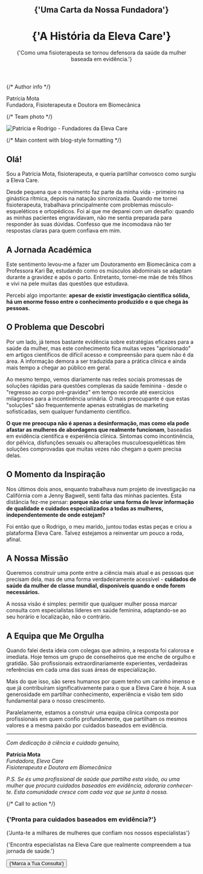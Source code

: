 
<div className="max-w-4xl mx-auto">

<header className="mb-16 pt-12 sm:pt-16">
  <div className="text-center">
    <h2 className="mt-16 font-mono text-xs/5 font-normal uppercase tracking-widest text-eleva-neutral-900/70 data-[dark]:text-eleva-neutral-900/60">
      {'Uma Carta da Nossa Fundadora'}
    </h2>
    <h1 className="mt-2 text-pretty font-serif text-4xl font-light tracking-tighter text-eleva-primary data-[dark]:text-eleva-neutral-100 sm:text-6xl">
      {'A História da Eleva Care'}
    </h1>
    <div className="mx-auto mt-6 max-w-2xl text-balance text-base font-light text-eleva-neutral-900 lg:text-xl">
      {'Como uma fisioterapeuta se tornou defensora da saúde da mulher baseada em evidência.'}
    </div>
  </div>
</header>

{/* Author info */}

<div className="mb-12 mt-10 flex items-center justify-center gap-3">

  <div className="text-center">
    <div className="font-medium text-gray-900">Patrícia Mota</div>
    <div className="text-sm text-gray-600">Fundadora, Fisioterapeuta e Doutora em Biomecânica</div>
  </div>
</div>

{/* Team photo */}

<div className="mb-16 mt-12">
  <Image
    src="/img/about/team-photo.png"
    alt="Patrícia e Rodrigo - Fundadores da Eleva Care"
    width={900}
    height={600}
    className="mx-auto rounded-2xl shadow-lg"
    loading="lazy"
    sizes="(max-width: 768px) 100vw, (max-width: 1200px) 80vw, 800px"
  />
</div>

{/* Main content with blog-style formatting */}

<div className="prose prose-lg prose-gray max-w-none">

## Olá!

Sou a Patrícia Mota, fisioterapeuta, e queria partilhar convosco como surgiu a Eleva Care.

Desde pequena que o movimento faz parte da minha vida - primeiro na ginástica rítmica, depois na natação sincronizada. Quando me tornei fisioterapeuta, trabalhava principalmente com problemas músculo-esqueléticos e ortopédicos. Foi aí que me deparei com um desafio: quando as minhas pacientes engravidavam, não me sentia preparada para responder às suas dúvidas. Confesso que me incomodava não ter respostas claras para quem confiava em mim.

## A Jornada Académica

Este sentimento levou-me a fazer um Doutoramento em Biomecânica com a Professora Kari Bø, estudando como os músculos abdominais se adaptam durante a gravidez e após o parto. Entretanto, tornei-me mãe de três filhos e vivi na pele muitas das questões que estudava.

Percebi algo importante: **apesar de existir investigação científica sólida, há um enorme fosso entre o conhecimento produzido e o que chega às pessoas.**

## O Problema que Descobri

Por um lado, já temos bastante evidência sobre estratégias eficazes para a saúde da mulher, mas este conhecimento fica muitas vezes "aprisionado" em artigos científicos de difícil acesso e compreensão para quem não é da área. A informação demora a ser traduzida para a prática clínica e ainda mais tempo a chegar ao público em geral.

Ao mesmo tempo, vemos diariamente nas redes sociais promessas de soluções rápidas para questões complexas da saúde feminina - desde o "regresso ao corpo pré-gravidez" em tempo recorde até exercícios milagrosos para a incontinência urinária. O mais preocupante é que estas "soluções" são frequentemente apenas estratégias de marketing sofisticadas, sem qualquer fundamento científico.

**O que me preocupa não é apenas a desinformação, mas como ela pode afastar as mulheres de abordagens que realmente funcionam**, baseadas em evidência científica e experiência clínica. Sintomas como incontinência, dor pélvica, disfunções sexuais ou alterações musculoesqueléticas têm soluções comprovadas que muitas vezes não chegam a quem precisa delas.

## O Momento da Inspiração

Nos últimos dois anos, enquanto trabalhava num projeto de investigação na Califórnia com a Jenny Bagwell, senti falta das minhas pacientes. Esta distância fez-me pensar: **porque não criar uma forma de levar informação de qualidade e cuidados especializados a todas as mulheres, independentemente de onde estejam?**

Foi então que o Rodrigo, o meu marido, juntou todas estas peças e criou a plataforma Eleva Care. Talvez estejamos a reinventar um pouco a roda, afinal.

## A Nossa Missão

Queremos construir uma ponte entre a ciência mais atual e as pessoas que precisam dela, mas de uma forma verdadeiramente acessível - **cuidados de saúde da mulher de classe mundial, disponíveis quando e onde forem necessários.**

A nossa visão é simples: permitir que qualquer mulher possa marcar consulta com especialistas líderes em saúde feminina, adaptando-se ao seu horário e localização, não o contrário.

## A Equipa que Me Orgulha

Quando falei desta ideia com colegas que admiro, a resposta foi calorosa e imediata. Hoje temos um grupo de conselheiros que me enche de orgulho e gratidão. São profissionais extraordinariamente experientes, verdadeiras referências em cada uma das suas áreas de especialização.

Mais do que isso, são seres humanos por quem tenho um carinho imenso e que já contribuíram significativamente para o que a Eleva Care é hoje. A sua generosidade em partilhar conhecimento, experiência e visão tem sido fundamental para o nosso crescimento.

Paralelamente, estamos a construir uma equipa clínica composta por profissionais em quem confio profundamente, que partilham os mesmos valores e a mesma paixão por cuidados baseados em evidência.

---

_Com dedicação à ciência e cuidado genuíno,_

**Patrícia Mota**  
_Fundadora, Eleva Care_  
_Fisioterapeuta e Doutora em Biomecânica_

_P.S. Se és uma profissional de saúde que partilha esta visão, ou uma mulher que procura cuidados baseados em evidência, adoraria conhecer-te. Esta comunidade cresce com cada voz que se junta à nossa._

</div>

{/* Call to action */}

<div className="mt-16 rounded-3xl bg-gradient-to-br from-pink-50 to-purple-50 py-16 text-center">
  <h3 className="mx-auto max-w-xs font-mono text-xs/5 font-normal uppercase tracking-widest text-eleva-neutral-900/70">
    {'Pronta para cuidados baseados em evidência?'}
  </h3>
  <p className="mx-auto mt-2 max-w-3xl text-pretty font-serif text-4xl font-light tracking-tighter text-eleva-neutral-900 sm:text-5xl">
    {'Junta-te a milhares de mulheres que confiam nos nossos especialistas'}
  </p>
  <p className="mx-auto mt-6 max-w-xl text-sm/6 text-eleva-neutral-900/60">
    {'Encontra especialistas na Eleva Care que realmente compreendem a tua jornada de saúde.'}
  </p>
  <div className="mt-8 flex justify-center gap-4">
    <Link href="/#experts">
      <Button size="lg" className="rounded-full">
        {'Marca a Tua Consulta'}
      </Button>
    </Link>
  </div>
</div>

</div>
